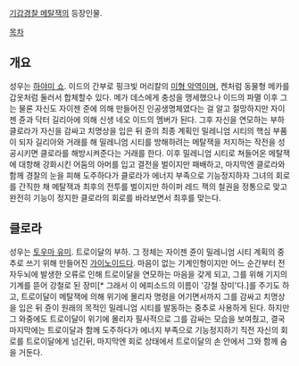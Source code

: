 [[기갑경찰 메탈잭]]의 등장인물.

[[목차]]

== 개요 ==
성우는 [[하야미 쇼]].
이드의 간부로 핑크빛 머리칼의 [[미형 악역]]이며, 켄처럼 동물형 메카를 갑옷처럼 둘러서 합체할수 있다. 메가 데스에게 충성을 맹세했으나 이드의 파멸 이후 그는 물론 자신도 자이젠 준에 의해 만들어진 인공생명체였다는 걸 알고 절망하지만 자이젠 쥰과 닥터 길리아에 의해 신생 네오 이드의 멤버가 된다. 그후 자신을 연모하는 부하 클로라가 자신을 감싸고 치명상을 입은 뒤 쥰의 최종 계획인 밀레니엄 시티의 핵심 부품이 되자 길리아와 거래를 해 밀레니엄 시티를 방해하려는 메탈잭을 저지하는 작전을 성공시키면 클로라를 해방시켜준다는 거래를 한다. 이후 밀레니엄 시티로 쳐들어온 메탈잭에 대항해 강화시킨 어둠의 아머를 입고 결전을 벌이지만 패배하고, 마지막엔 클로라와 함께 경찰의 눈을 피해 도주하다가 클로라가 에너지 부족으로 기능정지하자 그녀의 회로를 간직한 채 메탈잭과 최후의 전투를 벌이지만 하이퍼 레드 잭의 철권을 정통으로 맞고 완전히 기능이 정지한 클로라의 회로를 바라보면서 최후를 맞는다. 

== 클로라 ==
성우는 [[토우마 유미]].
트로이달의 부하. 그 정체는 자이젠 쥰이 밀레니엄 시티 계획의 중추로 쓰기 위해 만들어진 [[가이노이드]]다. 마음이 없는 기계인형이지만 어느 순간부터 전자두뇌에 발생한 오류로 인해 트로이달을 연모하는 마음을 갖게 되고, 그를 위해 기지의 기계를 뜯어 강철로 된 장미[* 그래서 이 에피소드의 이름이 '강철 장미'다.]를 주기도 하고, 트로이달이 메탈잭에 의해 위기에 몰리자 명령을 어기면서까지 그를 감싸고 치명상을 입은 뒤 쥰이 원래의 목적인 밀레니엄 시티를 발동하는 중추로 사용하게 된다. 하지만 그 와중에도 트로이달이 위기에 몰리자 필사적으로 그를 감싸는 모습을 보여줬고, 결국 마지막에는 트로이달과 함께 도주하다가 에너지 부족으로 기능정지하기 직전 자신의 회로를 트로이달에게 넘긴뒤, 마지막엔 회로 상태에서 트로이달의 손 안에서 그와 함께 숨을 거둔다.
